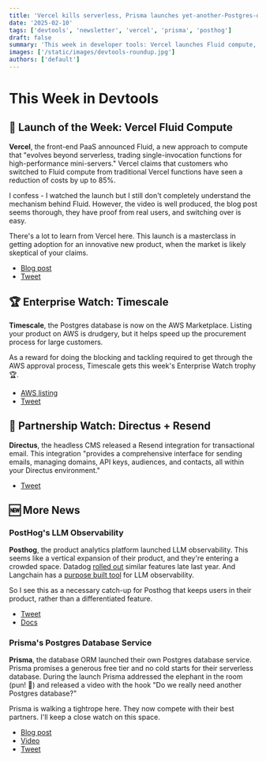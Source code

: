 ```yaml
---
title: 'Vercel kills serverless, Prisma launches yet-another-Postgres-database, and Posthog will monitor your RAG app'
date: '2025-02-10'
tags: ['devtools', 'newsletter', 'vercel', 'prisma', 'posthog']
draft: false
summary: 'This week in developer tools: Vercel launches Fluid compute, Timescale hits AWS Marketplace, Directus partners with Resend, PostHog adds LLM observability, and Prisma introduces their own Postgres service.'
images: ['/static/images/devtools-roundup.jpg']
authors: ['default']
---
```


# This Week in Devtools

## 🚀 Launch of the Week: Vercel Fluid Compute

**Vercel**, the front-end PaaS announced Fluid, a new approach to compute that "evolves beyond serverless, trading single-invocation functions for high-performance mini-servers." Vercel claims that customers who switched to Fluid compute from traditional Vercel functions have seen a reduction of costs by up to 85%.

I confess - I watched the launch but I still don't completely understand the mechanism behind Fluid. However, the video is well produced, the blog post seems thorough, they have proof from real users, and switching over is easy.

There's a lot to learn from Vercel here. This launch is a masterclass in getting adoption for an innovative new product, when the market is likely skeptical of your claims.

- [Blog post](https://vercel.com/blog/introducing-fluid-compute)
- [Tweet](https://x.com/vercel/status/1887961992582799397)

## 🏆 Enterprise Watch: Timescale

**Timescale**, the Postgres database is now on the AWS Marketplace. Listing your product on AWS is drudgery, but it helps speed up the procurement process for large customers.

As a reward for doing the blocking and tackling required to get through the AWS approval process, Timescale gets this week's Enterprise Watch trophy 🏆.

- [AWS listing](https://aws.amazon.com/marketplace/seller-profile?id=seller-wbtecrjp3kxpm)
- [Tweet](https://x.com/TimescaleDB/status/1886875031650664598)

## 🤝 Partnership Watch: Directus + Resend

**Directus**, the headless CMS released a Resend integration for transactional email. This integration "provides a comprehensive interface for sending emails, managing domains, API keys, audiences, and contacts, all within your Directus environment."

- [Tweet](https://x.com/directus/status/1886776527473537285)

## 🆕 More News

### PostHog's LLM Observability

**Posthog**, the product analytics platform launched LLM observability. This seems like a vertical expansion of their product, and they're entering a crowded space. Datadog [rolled out](https://docs.datadoghq.com/llm_observability/) similar features late last year. And Langchain has a [purpose built tool](https://www.langchain.com/langsmith) for LLM observability.

So I see this as a necessary catch-up for Posthog that keeps users in their product, rather than a differentiated feature.

- [Tweet](https://x.com/posthog/status/1883919154920436039)
- [Docs](https://posthog.com/docs/ai-engineering)

### Prisma's Postgres Database Service

**Prisma**, the database ORM launched their own Postgres database service. Prisma promises a generous free tier and no cold starts for their serverless database. During the launch Prisma addressed the elephant in the room (pun! 🐘) and released a video with the hook "Do we really need another Postgres database?"

Prisma is walking a tightrope here. They now compete with their best partners. I'll keep a close watch on this space.

- [Blog post](https://www.prisma.io/blog/prisma-postgres-the-future-of-serverless-databases)
- [Video](https://youtu.be/lImlEhlxxio?si=05iuUbPzixxwmRMS)
- [Tweet](https://x.com/prisma/status/1886435309795316037)
